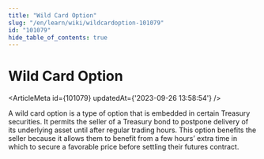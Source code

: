 ```yaml
---
title: "Wild Card Option"
slug: "/en/learn/wiki/wildcardoption-101079"
id: "101079"
hide_table_of_contents: true
---
```



# Wild Card Option

<ArticleMeta id={101079} updatedAt={'2023-09-26 13:58:54'} />
<div className='border-solid border-b border-t-0 my-4 border-[var(--ifm-color-gray-300)]' />

A wild card option is a type of option that is embedded in certain Treasury securities. It permits the seller of a Treasury bond to postpone delivery of its underlying asset until after regular trading hours. This option benefits the seller because it allows them to benefit from a few hours’ extra time in which to secure a favorable price before settling their futures contract.
